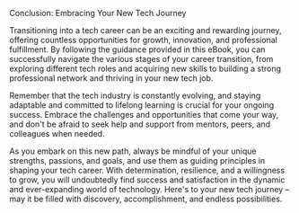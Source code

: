 Conclusion: Embracing Your New Tech Journey

Transitioning into a tech career can be an exciting and rewarding journey, offering countless opportunities for growth, innovation, and professional fulfillment. By following the guidance provided in this eBook, you can successfully navigate the various stages of your career transition, from exploring different tech roles and acquiring new skills to building a strong professional network and thriving in your new tech job.

Remember that the tech industry is constantly evolving, and staying adaptable and committed to lifelong learning is crucial for your ongoing success. Embrace the challenges and opportunities that come your way, and don't be afraid to seek help and support from mentors, peers, and colleagues when needed.

As you embark on this new path, always be mindful of your unique strengths, passions, and goals, and use them as guiding principles in shaping your tech career. With determination, resilience, and a willingness to grow, you will undoubtedly find success and satisfaction in the dynamic and ever-expanding world of technology. Here's to your new tech journey – may it be filled with discovery, accomplishment, and endless possibilities.
